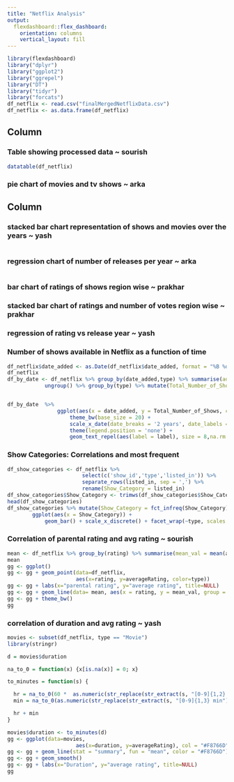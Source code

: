 ```yaml
---
title: "Netflix Analysis"
output: 
  flexdashboard::flex_dashboard:
    orientation: columns
    vertical_layout: fill
---
```


```r
library(flexdashboard)
library("dplyr")
library("ggplot2")
library("ggrepel")
library("DT")
library("tidyr")
library("forcats")
df_netflix <- read.csv("finalMergedNetflixData.csv")
df_netflix <- as.data.frame(df_netflix)
```

Column {data-width=350}
-----------------------------------------------------------------------

### Table showing processed data ~ sourish

```r
datatable(df_netflix)
```

### pie chart of movies and tv shows ~ arka

Column {data-width=500}
-----------------------------------------------------------------------
### stacked bar chart representation of shows and movies over the years ~ yash

```r

```


### regression chart of number of releases per year ~ arka

```r

```

### bar chart of ratings of shows region wise ~ prakhar

### stacked bar chart of ratings and number of votes region wise ~ prakhar

### regression of rating vs release year ~ yash

### Number of shows available in Netflix as a function of time
```r
df_netflix$date_added <- as.Date(df_netflix$date_added, format = "%B %d, %Y")
df_netflix
df_by_date <- df_netflix %>% group_by(date_added,type) %>% summarise(addedToday = n()) %>% 
            ungroup() %>% group_by(type) %>% mutate(Total_Number_of_Shows = cumsum(addedToday), label = if_else(date_added == max(date_added,na.rm = T), as.character(type), NA_character_))


df_by_date  %>% 
                ggplot(aes(x = date_added, y = Total_Number_of_Shows, color = type)) + geom_line(size = 2) + 
                    theme_bw(base_size = 20) + 
                    scale_x_date(date_breaks = '2 years', date_labels = "%Y") + 
                    theme(legend.position = 'none') +
                    geom_text_repel(aes(label = label), size = 8,na.rm = TRUE, nudge_y = 100)

```

### Show Categories: Correlations and most frequent

``` r
df_show_categories <- df_netflix %>% 
                        select(c('show_id','type','listed_in')) %>% 
                        separate_rows(listed_in, sep = ',') %>%
                        rename(Show_Category = listed_in)
df_show_categories$Show_Category <- trimws(df_show_categories$Show_Category)
head(df_show_categories)
df_show_categories %>% mutate(Show_Category = fct_infreq(Show_Category)) %>% 
        ggplot(aes(x = Show_Category)) + 
            geom_bar() + scale_x_discrete() + facet_wrap(~type, scales = 'free_x') + coord_cartesian(xlim = c(1,20)) + theme(axis.text.x=element_text(angle=90,hjust=1,vjust=0.5))
```

### Correlation of parental rating and avg rating ~ sourish
```r
mean <- df_netflix %>% group_by(rating) %>% summarise(mean_val = mean(averageRating))
mean
gg <- ggplot()
gg <- gg + geom_point(data=df_netflix,
                      aes(x=rating, y=averageRating, color=type))
gg <- gg + labs(x="parental rating", y="average rating", title=NULL)
gg <- gg + geom_line(data= mean, aes(x = rating, y = mean_val, group = 1))
gg <- gg + theme_bw()
gg
```

### correlation of duration and avg rating ~ yash
```r
movies <- subset(df_netflix, type == "Movie")
library(stringr)

d = movies$duration

na_to_0 = function(x) {x[is.na(x)] = 0; x}

to_minutes = function(s) {

  hr = na_to_0(60 *  as.numeric(str_replace(str_extract(s, "[0-9]{1,2} h"), " h", "")))
  min = na_to_0(as.numeric(str_replace(str_extract(s, "[0-9]{1,3} min"), " min", "")))

  hr + min
}

movies$duration <- to_minutes(d) 
gg <- ggplot(data=movies,
                      aes(x=duration, y=averageRating), col = "#F8766D")
gg <- gg + geom_line(stat = "summary", fun = "mean", color = "#F8766D")
gg <- gg + geom_smooth()
gg <- gg + labs(x="Duration", y="average rating", title=NULL)
gg
```